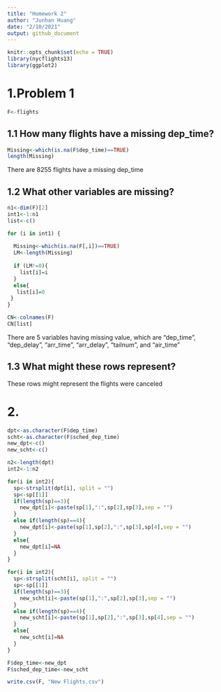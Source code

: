 ```yaml
---
title: "Homework 2"
author: "Junhan Huang"
date: "2/10/2021"
output: github_document
---
```


```r
knitr::opts_chunk$set(echo = TRUE)
library(nycflights13)
library(ggplot2)
```

# 1.Problem 1

```r
F<-flights
```

## 1.1 How many flights have a missing dep_time?

```r
Missing<-which(is.na(F$dep_time)==TRUE)
length(Missing)
```

There are 8255 flights have a missing dep_time

## 1.2 What other variables are missing?
```r
n1<-dim(F)[2]
int1<-1:n1
list<-c()

for (i in int1) {
  
  Missing<-which(is.na(F[,i])==TRUE)
  LM<-length(Missing)
  
  if (LM!=0){
    list[i]=i
  }
  else{
   list[i]=0
 }
}

CN<-colnames(F)
CN[list]
```

There are 5 variables having missing value, which are "dep_time", "dep_delay", "arr_time", "arr_delay", "tailnum", and "air_time" 


## 1.3 What might these rows represent?

These rows might represent the flights were canceled

# 2. 
```r
dpt<-as.character(F$dep_time)
scht<-as.character(F$sched_dep_time)
new_dpt<-c()
new_scht<-c()

n2<-length(dpt)
int2<-1:n2

for(i in int2){
  sp<-strsplit(dpt[i], split = "")
  sp<-sp[[1]]
  if(length(sp)==3){
    new_dpt[i]<-paste(sp[1],":",sp[2],sp[3],sep = "")
  }
  else if(length(sp)==4){
    new_dpt[i]<-paste(sp[1],sp[2],":",sp[3],sp[4],sep = "")
  }
  else{
    new_dpt[i]=NA
  }
}

for(i in int2){
  sp<-strsplit(scht[i], split = "")
  sp<-sp[[1]]
  if(length(sp)==3){
    new_scht[i]<-paste(sp[1],":",sp[2],sp[3],sep = "")
  }
  else if(length(sp)==4){
    new_scht[i]<-paste(sp[1],sp[2],":",sp[3],sp[4],sep = "")
  }
  else{
    new_scht[i]=NA
  }
}

F$dep_time<-new_dpt
F$sched_dep_time<-new_scht

write.csv(F, "New Flights.csv")

```

